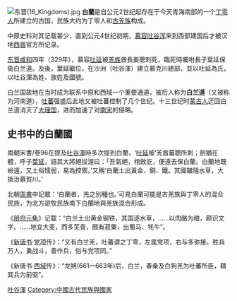 {{青海历史}}
[[File:东晋(16_Kingdoms).jpg|thumb]]
'''白蘭'''是自公元2世纪起存在于今天青海南部的一个[[丁零人|丁零人]]所建立的古国，民族大约为丁零人和[[古羌族|古羌族]]构成。

中原史料对其记载甚少，直到公元4世纪初期，[[慕容吐谷浑|慕容吐谷浑]]来到西部建国后才被汉地[[西晋|西晉]]官方所记录。

[[东晋|东晋]][[咸和_(东晋)|咸和]]四年（329年），慕容[[吐延|吐延]]被[[羌族|羌族]]酋長姜聰刺死，臨死時囑咐長子葉延保衛白兰道。及後，葉延繼位，在沙洲（吐谷渾）建立慕克川總部，並以吐延為氏，以吐谷渾為姓、族姓及國號。

白兰国故地在当时成为联系中原和西域一个重要通道，被后人称为'''白兰道'''（又被称为河南道），[[吐蕃|吐蕃]]强盛后此地又被吐蕃控制了几个世纪。十三世纪时[[蒙古帝国|蒙古人]]迂回白兰道消灭了[[大理国|大理国]]，进而加速了对[[南宋|南宋]]的侵略。

==史书中的白蘭國==
南朝宋書/卷96在提及[[吐谷浑|吐谷渾]]時多次提到白蘭，‘[[吐延|吐延]]被‘羌酋薑聰所刺；劍猶在體，呼子[[葉延|葉延]]，語其大將絕拔渥曰：「吾氣絕，棺斂訖，便遠去保白蘭。白蘭地既嶮遠，又土俗懦弱，易為控禦。’又稱‘白蘭土出黃金、銅、鐵。其國雖隨水草，大抵治慕賀川。’

北朝[[周书|周書]]中記載：‘白蘭者，羌之別種也。’可見白蘭可能是古羌族與丁零人的混合民族，为北方遊牧民族南下白蘭地與羌族混合形成。

《[[冊府元龜|册府元龟]]》记载：“白兰土出黄金钢铁，其国逐水草，……以肉酪为粮，颇识文字。……地宜大麦，而多芜青，颇有菽粟，出蜀马、牦牛”。

《[[新唐书|新唐书]]·[[党項|党项]]传》：“又有白兰羌，吐蕃谓之丁零，左属党项，右与多弥接。胜兵万人，勇战斗，善作兵，俗与党项同。” 

《新唐书·[[西域|西域]]传》：“龙朔(661—663年)后，白兰，春桑及白狗羌为吐蕃所臣，藉其兵为前驱”。
{{wikisource|宋書/卷96}}
{{wikisource|周書/卷49}}
{{五胡十六國}}

[[Category:吐谷渾|]]
[[Category:中國古代民族與國家|Category:中國古代民族與國家]]